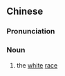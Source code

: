 {{also|白种}}
==Chinese==
{{zh-forms|s=白种}}

===Pronunciation===
{{zh-pron
|m=báizhǒng
|c=baak6 zung2
|cat=n
}}

===Noun===
{{zh-noun}}

# the [[white]] [[race]]